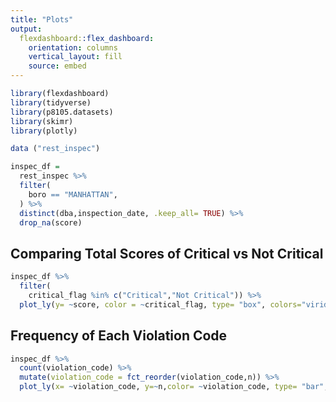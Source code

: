 ```yaml
---
title: "Plots"
output: 
  flexdashboard::flex_dashboard:
    orientation: columns
    vertical_layout: fill
    source: embed
---
```


```r
library(flexdashboard)
library(tidyverse)
library(p8105.datasets)
library(skimr)
library(plotly)
```


```r
data ("rest_inspec")

inspec_df =
  rest_inspec %>% 
  filter(
    boro == "MANHATTAN",
  ) %>% 
  distinct(dba,inspection_date, .keep_all= TRUE) %>% 
  drop_na(score)

```

## Comparing Total Scores of Critical vs Not Critical

```r
inspec_df %>%
  filter(
    critical_flag %in% c("Critical","Not Critical")) %>% 
  plot_ly(y= ~score, color = ~critical_flag, type= "box", colors="viridis")
```

## Frequency of Each Violation Code


```r
inspec_df %>% 
  count(violation_code) %>% 
  mutate(violation_code = fct_reorder(violation_code,n)) %>% 
  plot_ly(x= ~violation_code, y=~n,color= ~violation_code, type= "bar", colors="viridis")
```

